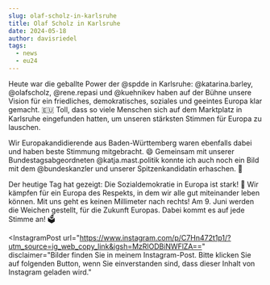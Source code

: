 ```yaml
---
slug: olaf-scholz-in-karlsruhe
title: Olaf Scholz in Karlsruhe
date: 2024-05-18
author: davisriedel
tags:
  - news
  - eu24
---
```

Heute war die geballte Power der @spdde in Karlsruhe: @katarina.barley, @olafscholz, @rene.repasi und @kuehnikev haben auf der Bühne unsere Vision für ein friedliches, demokratisches, soziales und geeintes Europa klar gemacht. 🇪🇺 Toll, dass so viele Menschen sich auf dem Marktplatz in Karlsruhe eingefunden hatten, um unseren stärksten Stimmen für Europa zu lauschen.

Wir Europakandidierende aus Baden-Württemberg waren ebenfalls dabei und haben beste Stimmung mitgebracht. 😄 Gemeinsam mit unserer Bundestagsabgeordneten @katja.mast.politik konnte ich auch noch ein Bild mit dem @bundeskanzler und unserer Spitzenkandidatin erhaschen. 📸

Der heutige Tag hat gezeigt: Die Sozialdemokratie in Europa ist stark! 🌹 Wir kämpfen für ein Europa des Respekts, in dem wir alle gut miteinander leben können. Mit uns geht es keinen Millimeter nach rechts! Am 9. Juni werden die Weichen gestellt, für die Zukunft Europas. Dabei kommt es auf jede Stimme an! 🗳️

<InstagramPost url="https://www.instagram.com/p/C7Hn472t1p1/?utm_source=ig_web_copy_link&igsh=MzRlODBiNWFlZA==" disclaimer="Bilder finden Sie in meinem Instagram-Post. Bitte klicken Sie auf folgenden Button, wenn Sie einverstanden sind, dass dieser Inhalt von Instagram geladen wird."
></InstagramPost>
